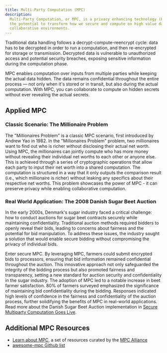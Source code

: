 ```yaml
---
title: Multi-Party Computation (MPC)
description:
  Multi-Party Computation, or MPC, is a privacy enhancing technology (PET) with
  the potential to transform how we secure and compute on high value data in
  collaborative environments.
---
```


Traditional data handling follows a decrypt-compute-reencrypt cycle: data has to be decrypted in order to run a computation, and then re-encrypted for storage or transmission. Decrypted data is vulnerable to unauthorized access and potential security breaches, exposing sensitive information during the computation phase.

MPC enables computation over inputs from multiple parties while keeping the actual data hidden. The data remains confidential throughout the entire process — not only when it's stored or in transit, but also during the actual computation. With MPC, you can collaborate to compute on hidden secrets without ever revealing the actual secrets.

## Applied MPC

### Classic Scenario: The Millionaire Problem

The "Millionaires Problem" is a classic MPC scenario, first introduced by Andrew Yao in 1982. In the "Millionaires Problem" problem, two millionaires want to find out who is richer without disclosing their actual net worth. Using MPC, the millionaires can jointly compute who has more money without revealing their individual net worths to each other or anyone else. This is achieved through a series of cryptographic operations that allow each party to input their net worth into a shared computation. The computation is structured in a way that it only outputs the comparison result (i.e., which millionaire is richer) without leaking any specifics about their respective net worths. This problem showcases the power of MPC - it can preserve privacy while enabling collaborative computation.

### Real World Application: The 2008 Danish Sugar Beet Auction

In the early 2000s, Denmark's sugar industry faced a critical challenge: how to conduct auctions for sugar beet contracts securely while maintaining confidentiality. Traditional auction methods required bidders to openly reveal their bids, leading to concerns about fairness and the potential for bid manipulation. To address these issues, the industry sought a solution that would enable secure bidding without compromising the privacy of individual bids.

Enter secure MPC. By leveraging MPC, farmers could submit encrypted bids to processors, ensuring that bid information remained confidential throughout the auction. This innovative approach not only safeguarded the integrity of the bidding process but also promoted fairness and transparency, setting a new standard for auction security and confidentiality in the sugar industry. The adoption of MPC led to a notable increase in beet farmer satisfaction. 80% of farmers surveyed emphasized the significance of maintaining bid confidentiality during the bidding. Responses indicated high levels of confidence in the fairness and confidentiality of the auction process, further solidifying the benefits of MPC in real-world applications. Read more about the Danish Sugar Beet Auction implementation in [Secure Multiparty Computation Goes Live](https://eprint.iacr.org/2008/068.pdf).

## Additional MPC Resources

- [Learn about MPC](https://www.mpcalliance.org/learn), a set of resources curated by the [MPC Alliance](https://www.mpcalliance.org/)
- [awesome-mpc Github list](https://github.com/rdragos/awesome-mpc)
